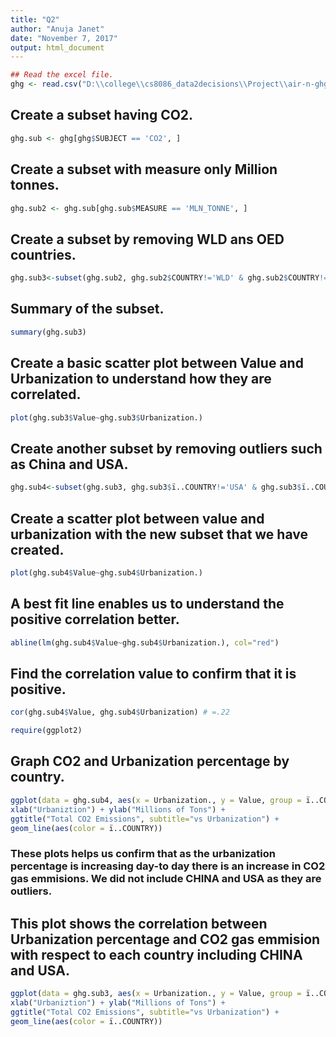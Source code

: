 ```yaml
---
title: "Q2"
author: "Anuja Janet"
date: "November 7, 2017"
output: html_document
---
```

```r
## Read the excel file.
ghg <- read.csv("D:\\college\\cs8086_data2decisions\\Project\\air-n-ghg.csv")
```
## Create a subset having CO2.
```r
ghg.sub <- ghg[ghg$SUBJECT == 'CO2', ]
```
## Create a subset with measure only Million tonnes.
```r
ghg.sub2 <- ghg.sub[ghg.sub$MEASURE == 'MLN_TONNE', ]
```
## Create a subset by removing WLD ans OED countries.
```r
ghg.sub3<-subset(ghg.sub2, ghg.sub2$COUNTRY!='WLD' & ghg.sub2$COUNTRY!='OED')
```
## Summary of the subset.
 ```r
summary(ghg.sub3)
```
## Create a basic scatter plot between Value and Urbanization to understand how they are correlated.
 ```r
 plot(ghg.sub3$Value~ghg.sub3$Urbanization.)
 ```
## Create another subset by removing outliers such as China and USA.
 ```r
ghg.sub4<-subset(ghg.sub3, ghg.sub3$ï..COUNTRY!='USA' & ghg.sub3$ï..COUNTRY!='CHN')
```
## Create a scatter plot between value and urbanization with the new subset that we have created.
 ```r
 plot(ghg.sub4$Value~ghg.sub4$Urbanization.)
 ```
## A best fit line enables us to understand the positive correlation better.
 ```r
abline(lm(ghg.sub4$Value~ghg.sub4$Urbanization.), col="red")
```
## Find the correlation value to confirm that it is positive.
 ```r
cor(ghg.sub4$Value, ghg.sub4$Urbanization) # =.22
```
 ```r
require(ggplot2)
```
## Graph CO2 and Urbanization percentage by country.
 ```r
ggplot(data = ghg.sub4, aes(x = Urbanization., y = Value, group = ï..COUNTRY)) +
xlab("Urbaniztion") + ylab("Millions of Tons") +
ggtitle("Total CO2 Emissions", subtitle="vs Urbanization") +
 geom_line(aes(color = ï..COUNTRY))
 ```
### These plots helps us confirm that as the urbanization percentage is increasing day-to day there is an increase in CO2 gas emmisions. We did not include CHINA and USA as they are outliers.
## This plot shows the correlation between Urbanization percentage and CO2 gas emmision with respect to each country including CHINA and USA.
 ```r
ggplot(data = ghg.sub3, aes(x = Urbanization., y = Value, group = ï..COUNTRY)) +
xlab("Urbaniztion") + ylab("Millions of Tons") +
ggtitle("Total CO2 Emissions", subtitle="vs Urbanization") +
 geom_line(aes(color = ï..COUNTRY))
 ```
